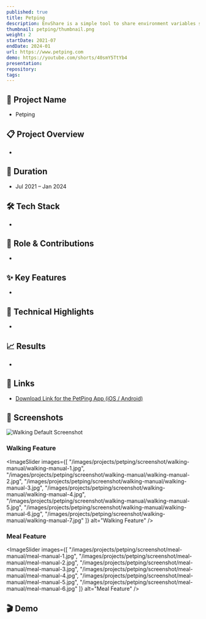 ```yaml
---
published: true
title: Petping
description: EnvShare is a simple tool to share environment variables securely. It uses AES-GCM to encrypt your data before sending it to the server. The encryption key never leaves your browser.
thumbnail: petping/thumbnail.png
weight: 2
startDate: 2021-07
endDate: 2024-01
url: https://www.petping.com
demo: https://youtube.com/shorts/40smY5TtYb4
presentation: 
repository: 
tags:
---
```


## 📌 Project Name
- Petping

## 📋 Project Overview
-

## 📅 Duration
- Jul 2021 – Jan 2024

## 🛠 Tech Stack
- 

## 👤 Role & Contributions
- 

## ✨ Key Features
- 

## 🚀 Technical Highlights
- 

## 📈 Results
- 

## 🔗 Links
- [Download Link for the PetPing App (iOS / Android)](https://www.petping.com)

## 📸 Screenshots
![Walking Default Screenshot](/images/projects/petping/screenshot/walk-default.png)

### Walking Feature
<ImageSlider
  images={[
    "/images/projects/petping/screenshot/walking-manual/walking-manual-1.jpg",
    "/images/projects/petping/screenshot/walking-manual/walking-manual-2.jpg",
    "/images/projects/petping/screenshot/walking-manual/walking-manual-3.jpg",
    "/images/projects/petping/screenshot/walking-manual/walking-manual-4.jpg",
    "/images/projects/petping/screenshot/walking-manual/walking-manual-5.jpg",
    "/images/projects/petping/screenshot/walking-manual/walking-manual-6.jpg",
    "/images/projects/petping/screenshot/walking-manual/walking-manual-7.jpg"
  ]}
  alt="Walking Feature"
/>

### Meal Feature
<ImageSlider
  images={[
    "/images/projects/petping/screenshot/meal-manual/meal-manual-1.jpg",
    "/images/projects/petping/screenshot/meal-manual/meal-manual-2.jpg",
    "/images/projects/petping/screenshot/meal-manual/meal-manual-3.jpg",
    "/images/projects/petping/screenshot/meal-manual/meal-manual-4.jpg",
    "/images/projects/petping/screenshot/meal-manual/meal-manual-5.jpg",
    "/images/projects/petping/screenshot/meal-manual/meal-manual-6.jpg"
  ]}
  alt="Meal Feature"
/>

## 🎬 Demo
<YoutubeEmbed videoId="40smY5TtYb4" />